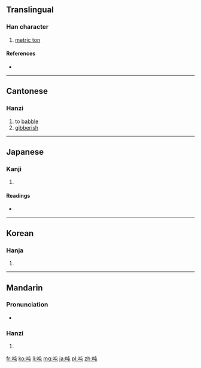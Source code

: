 {{also|噸}}
==Translingual==

===Han character===
{{Han char|rn=30|rad=口|as=04|sn=7|four=6501<sub>7</sub>|canj=口心山 (RPU)|ids=⿰[[口]][[屯]]}}

# [[metric ton]]

====References====
* {{Han ref|kx=0178.060|dkj=03343|dj=0395.130|hdz=10588.010|uh=5428|ud=21544|bh=CAA4|bd=51876}}

----

==Cantonese==

===Hanzi===
{{yue-hanzi|jyut=|y=deun1|tra=噸}}

# to [[babble]]
# [[gibberish]]

----

==Japanese==

===Kanji===
{{ja-kanji|grade=|rs=口04}}

# {{defn|lang=ja|sort=口04}}

====Readings====
* {{ja-readings|on=[[とん]] (ton), [[どん]] (don)|kun=}}

----

==Korean==

===Hanja===
{{ko-hanja|hangeul=둔|rv=dun|mr=tun}}

# {{defn|lang=ko|sort=口04}}

----

==Mandarin==

===Pronunciation===
* {{audio|Zh-dun.ogg|Audio|lang=cmn}}

===Hanzi===
{{cmn-hanzi|tra=噸|pin=[[dūn]] ([[dun1]]), [[tìng]] ([[ting4]]), [[yín]] ([[yin2]])|wg=tun<sup>1</sup>, t'ing<sup>4</sup>, yin<sup>2</sup>}}

# {{defn|lang=cmn|sort=口04}}

[[fr:吨]]
[[ko:吨]]
[[li:吨]]
[[mg:吨]]
[[ja:吨]]
[[pl:吨]]
[[zh:吨]]